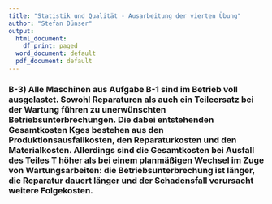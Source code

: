 ```yaml
---
title: "Statistik und Qualität - Ausarbeitung der vierten Übung"
author: "Stefan Dünser"
output:
  html_document:
    df_print: paged
  word_document: default
  pdf_document: default
---
```

### B-3) Alle Maschinen aus Aufgabe B-1 sind im Betrieb voll ausgelastet. Sowohl Reparaturen als auch ein Teileersatz bei der Wartung führen zu unerwünschten Betriebsunterbrechungen. Die dabei entstehenden Gesamtkosten Kges bestehen aus den Produktionsausfallkosten, den Reparaturkosten und den Materialkosten. Allerdings sind die Gesamtkosten bei Ausfall des Teiles T höher als bei einem planmäßigen Wechsel im Zuge von Wartungsarbeiten: die Betriebsunterbrechung ist länger, die Reparatur dauert länger und der Schadensfall verursacht weitere Folgekosten.

